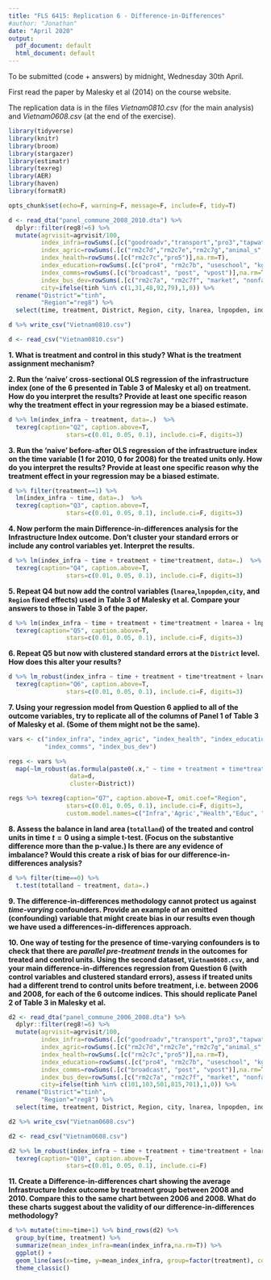 ```yaml
---
title: "FLS 6415: Replication 6 - Difference-in-Differences"
#author: "Jonathan"
date: "April 2020"
output:
  pdf_document: default
  html_document: default
---
```


To be submitted (code + answers) by midnight, Wednesday 30th April.

First read the paper by Malesky et al (2014) on the course website. 

The replication data is in the files *Vietnam0810.csv* (for the main analysis) and *Vietnam0608.csv* (at the end of the exercise). 

```r
library(tidyverse)
library(knitr)
library(broom)
library(stargazer)
library(estimatr)
library(texreg)
library(AER)
library(haven)
library(formatR)

opts_chunk$set(echo=F, warning=F, message=F, include=F, tidy=T)
```

```r
d <- read_dta("panel_commune_2008_2010.dta") %>%
  dplyr::filter(reg8!=6) %>%
  mutate(agrvisit=agrvisit/100,
         index_infra=rowSums(.[c("goodroadv","transport","pro3","tapwater","roadv")],na.rm=T),
         index_agric=rowSums(.[c("rm2c7d","rm2c7e","rm2c7g","animal_s","agrvisit","plant_s","agrext","irrigation")],na.rm=T),
         index_health=rowSums(.[c("rm2c7c","pro5")],na.rm=T),
         index_education=rowSums(.[c("pro4", "rm2c7b", "useschool", "kgarten", "v_prischool")],na.rm=T),
         index_comms=rowSums(.[c("broadcast", "post", "vpost")],na.rm=T),
         index_bus_dev=rowSums(.[c("rm2c7a", "rm2c7f", "market", "nonfarm", "vmarket1", "vmarket2", "vmarket3")],na.rm=T),
         city=ifelse(tinh %in% c(1,31,48,92,79),1,0)) %>%
  rename("District"="tinh",
         "Region"="reg8") %>%
  select(time, treatment, District, Region, city, lnarea, lnpopden, index_infra, index_agric, index_health, index_education, index_comms, index_bus_dev, totalland)

d %>% write_csv("Vietnam0810.csv")
```

```r
d <- read_csv("Vietnam0810.csv")
```

**1. What is treatment and control in this study? What is the treatment assignment mechanism?**

**2. Run the 'naive' cross-sectional OLS regression of the infrastructure index (one of the 6 presented in Table 3 of Malesky et al) on treatment. How do you interpret the results? Provide at least one specific reason why the treatment effect in your regression may be a biased estimate.**

```r
d %>% lm(index_infra ~ treatment, data=.)  %>%
  texreg(caption="Q2", caption.above=T,
                stars=c(0.01, 0.05, 0.1), include.ci=F, digits=3)
```

**3. Run the 'naive' before-after OLS regression of the infrastructure index on the time variable (1 for 2010, 0 for 2008) for the treated units only. How do you interpret the results? Provide at least one specific reason why the treatment effect in your regression may be a biased estimate.**

```r
d %>% filter(treatment==1) %>%
  lm(index_infra ~ time, data=.)  %>%
  texreg(caption="Q3", caption.above=T,
                stars=c(0.01, 0.05, 0.1), include.ci=F, digits=3)

```

**4. Now perform the main Difference-in-differences analysis for the Infrastructure Index outcome. Don't cluster your standard errors or include any control variables yet. Interpret the results.**

```r
d %>% lm(index_infra ~ time + treatment + time*treatment, data=.)  %>%
  texreg(caption="Q4", caption.above=T,
                stars=c(0.01, 0.05, 0.1), include.ci=F, digits=3)
```

**5. Repeat Q4 but now add the control variables (`lnarea`,`lnpopden`,`city`, and `Region` fixed effects) used in Table 3 of Malesky et al. Compare your answers to those in Table 3 of the paper.**

```r
d %>% lm(index_infra ~ time + treatment + time*treatment + lnarea + lnpopden + city + factor(Region), data=.)  %>%
  texreg(caption="Q5", caption.above=T,
                stars=c(0.01, 0.05, 0.1), include.ci=F, digits=3)
```

**6. Repeat Q5 but now with clustered standard errors at the `District` level. How does this alter your results?**

```r
d %>% lm_robust(index_infra ~ time + treatment + time*treatment + lnarea + lnpopden + city + factor(Region), data=., cluster=District)  %>%
  texreg(caption="Q6", caption.above=T,
                stars=c(0.01, 0.05, 0.1), include.ci=F, digits=3)
```

**7. Using your regression model from Question 6 applied to all of the outcome variables, try to replicate all of the columns of Panel 1 of Table 3 of Malesky et al. (Some of them might not be the same).**

```r
vars <- c("index_infra", "index_agric", "index_health", "index_education",
          "index_comms", "index_bus_dev")

regs <- vars %>% 
  map(~lm_robust(as.formula(paste0(.x," ~ time + treatment + time*treatment + lnarea + lnpopden + city + factor(Region)")), 
                 data=d, 
                 cluster=District))

regs %>% texreg(caption="Q7", caption.above=T, omit.coef="Region",
                stars=c(0.01, 0.05, 0.1), include.ci=F, digits=3,
                custom.model.names=c("Infra",'Agric',"Health","Educ", "Comms", 'Business'))
```

**8. Assess the balance in land area (`totalland`) of the treated and control units in time $t=0$ using a simple t-test. (Focus on the substantive difference more than the p-value.) Is there are any evidence of imbalance? Would this create a risk of bias for our difference-in-differences analysis?**

```r
d %>% filter(time==0) %>% 
  t.test(totalland ~ treatment, data=.)
```

**9. The difference-in-differences methodology cannot protect us against *time-varying* confounders. Provide an example of an omitted (confounding) variable that might create bias in our results even though we have used a differences-in-differences approach.**

**10. One way of testing for the presence of time-varying confounders is to check that there are *parallel pre-treatment trends* in the outcomes for treated and control units. Using the second dataset, `Vietnam0608.csv`, and your main difference-in-differences regression from Question 6 (with control variables and clustered standard errors), assess if treated units had a different trend to control units before treatment, i.e. between 2006 and 2008, for each of the 6 outcome indices. This should replicate Panel 2 of Table 3 in Malesky et al.**

```r
d2 <- read_dta("panel_commune_2006_2008.dta") %>%
  dplyr::filter(reg8!=6) %>%
  mutate(agrvisit=agrvisit/100,
         index_infra=rowSums(.[c("goodroadv","transport","pro3","tapwater","roadv")],na.rm=T),
         index_agric=rowSums(.[c("rm2c7d","rm2c7e","rm2c7g","animal_s","agrvisit","plant_s","agrext","irrigation")],na.rm=T),
         index_health=rowSums(.[c("rm2c7c","pro5")],na.rm=T),
         index_education=rowSums(.[c("pro4", "rm2c7b", "useschool", "kgarten", "v_prischool")],na.rm=T),
         index_comms=rowSums(.[c("broadcast", "post", "vpost")],na.rm=T),
         index_bus_dev=rowSums(.[c("rm2c7a", "rm2c7f", "market", "nonfarm", "vmarket1", "vmarket2", "vmarket3")],na.rm=T),
         city=ifelse(tinh %in% c(101,103,501,815,701),1,0)) %>%
  rename("District"="tinh",
         "Region"="reg8") %>%
  select(time, treatment, District, Region, city, lnarea, lnpopden, index_infra, index_agric, index_health, index_education, index_comms, index_bus_dev, totalland)

d2 %>% write_csv("Vietnam0608.csv")
```

```r
d2 <- read_csv("Vietnam0608.csv")

d2 %>% lm_robust(index_infra ~ time + treatment + time*treatment + lnarea + lnpopden + city + factor(Region), data=., cluster=District)  %>%
  texreg(caption="Q10", caption.above=T,
                stars=c(0.01, 0.05, 0.1), include.ci=F)
```

**11. Create a Difference-in-differences chart showing the average Infrastructure Index outcome by treatment group between 2008 and 2010. Compare this to the same chart between 2006 and 2008. What do these charts suggest about the validity of our difference-in-differences methodology?**

```r
d %>% mutate(time=time+1) %>% bind_rows(d2) %>% 
  group_by(time, treatment) %>%
  summarize(mean_index_infra=mean(index_infra,na.rm=T)) %>%
  ggplot() +
  geom_line(aes(x=time, y=mean_index_infra, group=factor(treatment), colour=factor(treatment))) +
  theme_classic()
```

